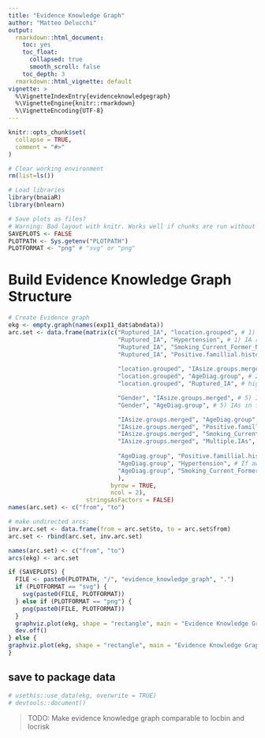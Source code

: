 ```yaml
---
title: "Evidence Knowledge Graph"
author: "Matteo Delucchi"
output:
  rmarkdown::html_document:
    toc: yes
    toc_float:
      collapsed: true
      smooth_scroll: false
    toc_depth: 3
  rmarkdown::html_vignette: default
vignette: >
  %\VignetteIndexEntry{evidenceknowledgegraph}
  %\VignetteEngine{knitr::rmarkdown}
  %\VignetteEncoding{UTF-8}
---
```


```r
knitr::opts_chunk$set(
  collapse = TRUE,
  comment = "#>"
)
```

```r
# Clear working environment
rm(list=ls())

# Load libraries
library(bnaiaR)
library(bnlearn)

# Save plots as files? 
# Warning: Bad layout with knitr. Works well if chunks are run without rendering.
SAVEPLOTS <- FALSE
PLOTPATH <- Sys.getenv("PLOTPATH")
PLOTFORMAT <- "png" # "svg" or "png"
```

# Build Evidence Knowledge Graph Structure

```r
# Create Evidence graph
ekg <- empty.graph(names(exp11_dat$abndata))
arc.set <- data.frame(matrix(c("Ruptured_IA", "location.grouped", # 1) IA rupture was associated with IA location, hypertension history and former smoking
                               "Ruptured_IA", "Hypertension", # 1) IA rupture was associated with IA location, hypertension history and former smoking
                               "Ruptured_IA", "Smoking_Current_Former_No", # 1) IA rupture was associated with IA location, hypertension history and former smoking
                               "Ruptured_IA", "Positive.famillial.history", # aware of pos. fam. hist -> no rupture
                               
                               "location.grouped", "IAsize.groups.merged", # 2) IA size at rupture and patient age at rupture were associated with IA location;
                               "location.grouped", "AgeDiag.group", # 2) IA size at rupture and patient age at rupture were associated with IA location;
                               "location.grouped", "Ruptured_IA", # high risk location -> ruptured IA

                               "Gender", "IAsize.groups.merged", # 5) IAs in females ruptured at smaller sizes and at older age;
                               "Gender", "AgeDiag.group", # 5) IAs in females ruptured at smaller sizes and at older age;

                               "IAsize.groups.merged", "AgeDiag.group", # 6) IA size at rupture correlated with patient age
                               "IAsize.groups.merged", "Positive.famillial.history",
                               "IAsize.groups.merged", "Smoking_Current_Former_No", # Current smoker -> larger IA
                               "IAsize.groups.merged", "Multiple.IAs", # If multiple IAs then they rupture larger
                               
                               "AgeDiag.group", "Positive.famillial.history", # If pos. fam. hist -> IA rupture at younger age
                               "AgeDiag.group", "Hypertension", # If aware of HBP, then rupture later
                               "AgeDiag.group", "Smoking_Current_Former_No" # Current smoker rupture younger compared to former or none (no diff. between former and none)
                               ), 
                             byrow = TRUE,
                             ncol = 2),
                      stringsAsFactors = FALSE)
names(arc.set) <- c("from", "to")

# make undirected arcs:
inv.arc.set <- data.frame(from = arc.set$to, to = arc.set$from)
arc.set <- rbind(arc.set, inv.arc.set)

names(arc.set) <- c("from", "to")
arcs(ekg) <- arc.set
```


```r
if (SAVEPLOTS) {
  FILE <- paste0(PLOTPATH, "/", "evidence_knowledge_graph", ".")
  if (PLOTFORMAT == "svg") {
    svg(paste0(FILE, PLOTFORMAT))
  } else if (PLOTFORMAT == "png") {
    png(paste0(FILE, PLOTFORMAT))
  }
  graphviz.plot(ekg, shape = "rectangle", main = "Evidence Knowledge Graph")
  dev.off()
} else {
graphviz.plot(ekg, shape = "rectangle", main = "Evidence Knowledge Graph")
}
```

## save to package data

```r
# usethis::use_data(ekg, overwrite = TRUE)
# devtools::document()
```

> TODO: Make evidence knowledge graph comparable to locbin and locrisk

